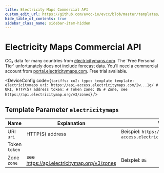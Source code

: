 ```yaml
---
title: Electricity Maps Commercial API
custom_edit_url: https://github.com/evcc-io/evcc/blob/master/templates/definition/tariff/electricitymaps.yaml
hide_table_of_contents: true
sidebar_class_name: sidebar-item-hidden
---
```



# Electricity Maps Commercial API

<div className="device-detail-container">
  <div className="device-detail-content">
    <DeviceFeatures features="Global" />

CO₂ data for many countries from [electricitymaps.com](https://electricitymaps.com). The 'Free Personal Tier' unfortunately does not include forecast data. You'll need a commercial account from [portal.electricitymaps.com](https://portal.electricitymaps.com). Free trial available.


<DeviceConfig code={`tariffs:
    co2:
      type: template
      template: electricitymaps
      uri: https://api-access.electricitymaps.com/2w...1g/ # URI, HTTP(S) address
      token: # Token
      zone: DE # Zone, see https://api.electricitymap.org/v3/zones`}  />
  </div>
  <div className="device-detail-icon">
    <evcc-icon
      type="tariff"
      name="electricity-maps-commercial-api"
      size="400px"
      alt="Electricity Maps Commercial API"
      className="device-detail-icon-img"
    ></evcc-icon>
  </div>
</div>

## Template Parameter `electricitymaps`

| Name | Explanation | Value | Optional |
|-----------|-------------|-------|----------|
| URI<br/>`uri` | HTTP(S) address | Beispiel: `https://api-access.electricitymaps.com/2w...1g/` | yes |
| Token<br/>`token` |  |  | yes |
| Zone<br/>`zone` | see https://api.electricitymap.org/v3/zones | Beispiel: `DE` | yes |

